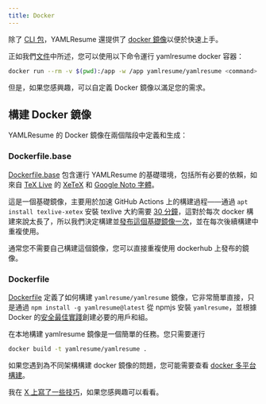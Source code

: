 ```yaml
---
title: Docker
---
```


除了 [CLI 包](https://www.npmjs.com/package/yamlresume)，YAMLResume 還提供了 [docker 鏡像](https://hub.docker.com/r/yamlresume/yamlresume)以便於快速上手。

正如我們[文件](/zh-tw/docs/installation#docker-users)中所述，您可以使用以下命令運行 yamlresume docker 容器：

```bash
docker run --rm -v $(pwd):/app -w /app yamlresume/yamlresume <command>
```

但是，如果您感興趣，可以自定義 Docker 鏡像以滿足您的需求。

## 構建 Docker 鏡像

YAMLResume 的 Docker 鏡像在兩個階段中定義和生成：

### Dockerfile.base

[Dockerfile.base](https://github.com/yamlresume/yamlresume/blob/main/Dockerfile.base) 包含運行 YAMLResume 的基礎環境，包括所有必要的依賴，如來自 [TeX Live](https://www.tug.org/texlive/) 的 [XeTeX](/zh-tw/docs/installation#xetex) 和 [Google Noto 字體](/zh-tw/docs/installation#google-noto)。

這是一個基礎鏡像，主要用於加速 GitHub Actions 上的構建過程——通過 `apt install texlive-xetex` 安裝 texlive 大約需要 [30 分鐘](https://github.com/yamlresume/yamlresume/actions/runs/15438395862)，這對於每次 docker 構建來說太長了，所以我們決定構建並[發布這個基礎鏡像一次](https://hub.docker.com/r/yamlresume/yamlresume-base)，並在每次後續構建中重複使用。

通常您不需要自己構建這個鏡像，您可以直接重複使用 dockerhub 上發布的鏡像。

### Dockerfile

[Dockerfile](https://github.com/yamlresume/yamlresume/blob/main/Dockerfile) 定義了如何構建 `yamlresume/yamlresume` 鏡像，它非常簡單直接，只是通過 `npm install -g yamlresume@latest` 從 npmjs 安裝 `yamlresume`，並根據 Docker 的[安全最佳實踐](https://www.docker.com/blog/understanding-the-docker-user-instruction/)創建必要的用戶和組。

在本地構建 yamlresume 鏡像是一個簡單的任務。您只需要運行

```bash
docker build -t yamlresume/yamlresume .
```

如果您遇到為不同架構構建 docker 鏡像的問題，您可能需要查看 [docker 多平台構建](https://docs.docker.com/build/building/multi-platform/)。

我在 [X 上寫了一些技巧](https://x.com/xiaohanyu1988/status/1931178628785778722)，如果您感興趣可以看看。
